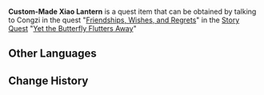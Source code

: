 {{Item Infobox
|id           = 100685
|image        = Item Xiao Lantern.png
|type         = Quest Items
|description  = Xiao Lantern obtained by [[Congzi]], and it has the names of the five childhood playmates inscribed upon it. May the fire pass on, and may friendship never die.
|source1      = Can be obtained during the "[[Friendships, Wishes, and Regrets]]" Quest
}}
'''Custom-Made Xiao Lantern''' is a quest item that can be obtained by talking to Congzi in the quest "[[Friendships, Wishes, and Regrets]]" in the [[Story Quest]] "[[Yet the Butterfly Flutters Away]]"

==Other Languages==
{{Other Languages
|default_hidden = 1
|en      = Custom-Made Xiao Lantern
|zhs     = 特制的霄灯
|zhs_rm  = Tèzhì de Xiāodēng
|zht     = 特製的霄燈
|zht_rm  = Tèzhì de Xiāodēng
|ja      = 特製の霄灯
|ja_rm   = Tokusei no Shoutou
|ko      = 특제 소등
|ko_rm   = Teukje Sodeung
|es      = Linterna celeste especial
|fr      = Lanterne céleste spéciale
|ru      = Заказной небесный фонарь
|th      = โคม Xiao สั่งทำพิเศษ
|th_rm   = 
|vi      = Đèn Tiêu đặc biệt
|de      = Laternensonderanfertigung
|id      = Lentera Xiao yang Dibuat Khusus
|pt      = Lanterna Celeste Especial
|tr      = Özel Yapım Xiao Feneri
|it      = Lanterna Xiao personalizzata
}}

==Change History==
{{Change History|1.3}}